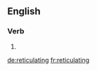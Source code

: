 ==English==

===Verb===
{{head|en|present participle}}

# {{present participle of|reticulate|lang=en}}

[[de:reticulating]]
[[fr:reticulating]]